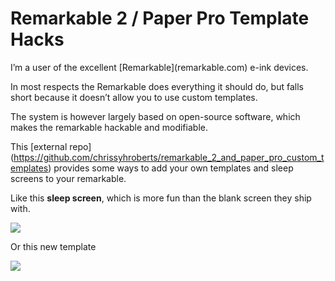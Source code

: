 # Remarkable 2 / Paper Pro Template Hacks

I'm a user of the excellent \[Remarkable\](remarkable.com) e-ink devices.

In most respects the Remarkable does everything it should do, but falls short because it doesn't allow you to use custom templates.

The system is however largely based on open-source software, which makes the remarkable hackable and modifiable.

This \[external repo\](<https://github.com/chrissyhroberts/remarkable_2_and_paper_pro_custom_templates>) provides some ways to add your own templates and sleep screens to your remarkable.

Like this **sleep screen**, which is more fun than the blank screen they ship with.

![](images/infinite_vortices.png)

Or this new template

![](images/Chrissy_Notes.png)
